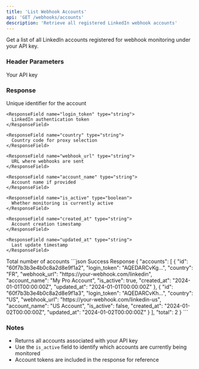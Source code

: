 ```yaml
---
title: 'List Webhook Accounts'
api: 'GET /webhooks/accounts'
description: 'Retrieve all registered LinkedIn webhook accounts'
---
```


Get a list of all LinkedIn accounts registered for webhook monitoring under your API key.

### Header Parameters

<ParamField header="x-api-key" type="string" required>
  Your API key
</ParamField>

### Response

<ResponseField name="accounts" type="array">
  <Expandable title="Account Object">
    <ResponseField name="id" type="string">
      Unique identifier for the account
    </ResponseField>

    <ResponseField name="login_token" type="string">
      LinkedIn authentication token
    </ResponseField>

    <ResponseField name="country" type="string">
      Country code for proxy selection
    </ResponseField>

    <ResponseField name="webhook_url" type="string">
      URL where webhooks are sent
    </ResponseField>

    <ResponseField name="account_name" type="string">
      Account name if provided
    </ResponseField>

    <ResponseField name="is_active" type="boolean">
      Whether monitoring is currently active
    </ResponseField>

    <ResponseField name="created_at" type="string">
      Account creation timestamp
    </ResponseField>

    <ResponseField name="updated_at" type="string">
      Last update timestamp
    </ResponseField>
  </Expandable>
</ResponseField>

<ResponseField name="total" type="integer">
  Total number of accounts
</ResponseField>

<ResponseExample>
```json Success Response
{
  "accounts": [
    {
      "id": "60f7b3b3e4b0c8a2d8e9f1a2",
      "login_token": "AQEDARCvKg...",
      "country": "FR",
      "webhook_url": "https://your-webhook.com/linkedin",
      "account_name": "My Pro Account",
      "is_active": true,
      "created_at": "2024-01-01T00:00:00Z",
      "updated_at": "2024-01-01T00:00:00Z"
    },
    {
      "id": "60f7b3b3e4b0c8a2d8e9f1a3",
      "login_token": "AQEDARCvKh...",
      "country": "US",
      "webhook_url": "https://your-webhook.com/linkedin-us",
      "account_name": "US Account",
      "is_active": false,
      "created_at": "2024-01-02T00:00:00Z",
      "updated_at": "2024-01-02T00:00:00Z"
    }
  ],
  "total": 2
}
```
</ResponseExample>

### Notes
- Returns all accounts associated with your API key
- Use the `is_active` field to identify which accounts are currently being monitored
- Account tokens are included in the response for reference
